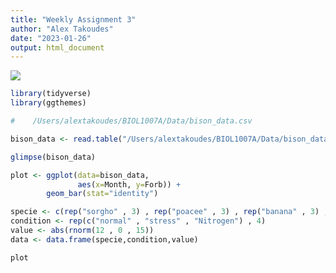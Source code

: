 ```yaml
---
title: "Weekly Assignment 3"
author: "Alex Takoudes"
date: "2023-01-26"
output: html_document
---
```


![](/Users/alextakoudes/BIOL1007A/Data/Screenshot 2023-01-26 at 3.26.01 PM.png)

```r
library(tidyverse)
library(ggthemes)
```


```r
#    /Users/alextakoudes/BIOL1007A/Data/bison_data.csv

bison_data <- read.table("/Users/alextakoudes/BIOL1007A/Data/bison_data.csv", header=TRUE, sep=",", stringsAsFactors = TRUE)

glimpse(bison_data)

plot <- ggplot(data=bison_data, 
               aes(x=Month, y=Forb)) +
        geom_bar(stat="identity")

specie <- c(rep("sorgho" , 3) , rep("poacee" , 3) , rep("banana" , 3) , rep("triticum" , 3) )
condition <- rep(c("normal" , "stress" , "Nitrogen") , 4)
value <- abs(rnorm(12 , 0 , 15))
data <- data.frame(specie,condition,value)

plot

```